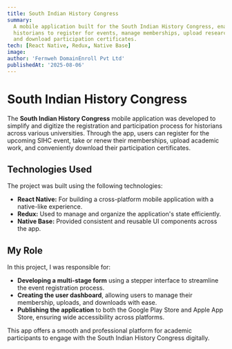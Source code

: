 ```yaml
---
title: South Indian History Congress
summary:
  A mobile application built for the South Indian History Congress, enabling
  historians to register for events, manage memberships, upload research papers,
  and download participation certificates.
tech: [React Native, Redux, Native Base]
image:
author: 'Fernweh DomainEnroll Pvt Ltd'
publishedAt: '2025-08-06'
---
```


# South Indian History Congress

The **South Indian History Congress** mobile application was developed to
simplify and digitize the registration and participation process for historians
across various universities. Through the app, users can register for the
upcoming SIHC event, take or renew their memberships, upload academic work, and
conveniently download their participation certificates.

## Technologies Used

The project was built using the following technologies:

- **React Native:** For building a cross-platform mobile application with a
  native-like experience.
- **Redux:** Used to manage and organize the application's state efficiently.
- **Native Base:** Provided consistent and reusable UI components across the
  app.

## My Role

In this project, I was responsible for:

- **Developing a multi-stage form** using a stepper interface to streamline the
  event registration process.
- **Creating the user dashboard**, allowing users to manage their membership,
  uploads, and downloads with ease.
- **Publishing the application** to both the Google Play Store and Apple App
  Store, ensuring wide accessibility across platforms.

This app offers a smooth and professional platform for academic participants to
engage with the South Indian History Congress digitally.
